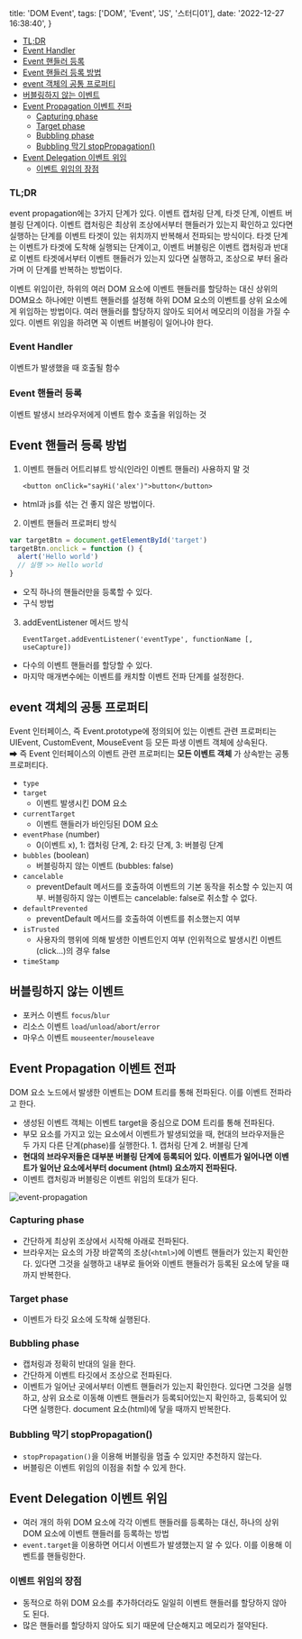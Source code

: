   title: 'DOM Event',
  tags: ['DOM', 'Event', 'JS', '스터디01'],
  date: '2022-12-27 16:38:40',
}

- [TL;DR](#tldr)
- [Event Handler](#event-handler)
- [Event 핸들러 등록](#event-핸들러-등록)
- [Event 핸들러 등록 방법](#event-핸들러-등록-방법)
- [event 객체의 공통 프로퍼티](#event-객체의-공통-프로퍼티)
- [버블링하지 않는 이벤트](#버블링하지-않는-이벤트)
- [Event Propagation 이벤트 전파](#event-propagation-이벤트-전파)
  - [Capturing phase](#capturing-phase)
  - [Target phase](#target-phase)
  - [Bubbling phase](#bubbling-phase)
  - [Bubbling 막기 stopPropagation()](#bubbling-막기-stoppropagation)
- [Event Delegation 이벤트 위임](#event-delegation-이벤트-위임)
  - [이벤트 위임의 장점](#이벤트-위임의-장점)

### TL;DR

event propagation에는 3가지 단계가 있다. 이벤트 캡처링 단계, 타겟 단계, 이벤트 버블링 단계이다. 이벤트 캡처링은 최상위 조상에서부터 핸들러가 있는지 확인하고 있다면 실행하는 단계를 이벤트 타겟이 있는 위치까지 반복해서 전파되는 방식이다. 타겟 단계는 이벤트가 타겟에 도착해 실행되는 단계이고, 이벤트 버블링은 이벤트 캡처링과 반대로 이벤트 타겟에서부터 이벤트 핸들러가 있는지 있다면 실행하고, 조상으로 부터 올라가며 이 단계를 반복하는 방법이다.

이벤트 위임이란, 하위의 여러 DOM 요소에 이벤트 핸들러를 할당하는 대신 상위의 DOM요소 하나에만 이벤트 핸들러를 설정해 하위 DOM 요소의 이벤트를 상위 요소에게 위임하는 방법이다. 여러 핸들러를 할당하지 않아도 되어서 메모리의 이점을 가질 수 있다. 이벤트 위임을 하려면 꼭 이벤트 버블링이 일어나야 한다.

### Event Handler

이벤트가 발생했을 때 호출될 함수

### Event 핸들러 등록

이벤트 발생시 브라우저에게 이벤트 함수 호출을 위임하는 것

## Event 핸들러 등록 방법

1. 이벤트 핸들러 어트리뷰트 방식(인라인 이벤트 핸들러) 사용하지 말 것

   <div class="table-wrapper">

   `<button onClick="sayHi('alex')">button</button>`

   </div>

- html과 js를 섞는 건 좋지 않은 방법이다.

2. 이벤트 핸들러 프로퍼티 방식

```js
var targetBtn = document.getElementById('target')
targetBtn.onclick = function () {
  alert('Hello world')
  // 실행 >> Hello world
}
```

- 오직 하나의 핸들러만을 등록할 수 있다.
- 구식 방법

3. addEventListener 메서드 방식

   <div class="table-wrapper">

   `EventTarget.addEventListener('eventType', functionName [, useCapture])`

   </div>

- 다수의 이벤트 핸들러를 할당할 수 있다.
- 마지막 매개변수에는 이벤트를 캐치할 이벤트 전파 단계를 설정한다.

## event 객체의 공통 프로퍼티

Event 인터페이스, 즉 Event.prototype에 정의되어 있는 이벤트 관련 프로퍼티는 UIEvent, CustomEvent, MouseEvent 등 모든 파생 이벤트 객체에 상속된다.  
➡ 즉 Event 인터페이스의 이벤트 관련 프로퍼티는 **모든 이벤트 객체** 가 상속받는 공통 프로퍼티다.

- `type`
- `target`
  - 이벤트 발생시킨 DOM 요소
- `currentTarget`
  - 이벤트 핸들러가 바인딩된 DOM 요소
- `eventPhase` (number)
  - 0(이벤트 x), 1: 캡처링 단계, 2: 타깃 단계, 3: 버블링 단계
- `bubbles` (boolean)
  - 버블링하지 않는 이벤트 (bubbles: false)
- `cancelable`
  - preventDefault 메서드를 호출하여 이벤트의 기본 동작을 취소할 수 있는지 여부. 버블링하지 않는 이벤트는 cancelable: false로 취소할 수 없다.
- `defaultPrevented`
  - preventDefault 메서드를 호출하여 이벤트를 취소했는지 여부
- `isTrusted`
  - 사용자의 행위에 의해 발생한 이벤트인지 여부 (인위적으로 발생시킨 이벤트(click...)의 경우 false
- `timeStamp`

## 버블링하지 않는 이벤트

- 포커스 이벤트 `focus`/`blur`
- 리소스 이벤트 `load`/`unload`/`abort`/`error`
- 마우스 이벤트 `mouseenter`/`mouseleave`

## Event Propagation 이벤트 전파

DOM 요소 노드에서 발생한 이벤트는 DOM 트리를 통해 전파된다. 이를 이벤트 전파라고 한다.

- 생성된 이벤트 객체는 이벤트 target을 중심으로 DOM 트리를 통해 전파된다.
- 부모 요소를 가지고 있는 요소에서 이벤트가 발생되었을 때, 현대의 브라우저들은 두 가지 다른 단계(phase)를 실행한다. 1. 캡처링 단계 2. 버블링 단계
- **현대의 브라우저들은 대부분 버블링 단계에 등록되어 있다. 이벤트가 일어나면 이벤트가 일어난 요소에서부터 document (html) 요소까지 전파된다.**
- 이벤트 캡처링과 버블링은 이벤트 위임의 토대가 된다.

![event-propagation](https://developer.mozilla.org/ko/docs/Learn/JavaScript/Building_blocks/Events/bubbling-capturing.png)

### Capturing phase

- 간단하게 최상위 조상에서 시작해 아래로 전파된다.
- 브라우저는 요소의 가장 바깥쪽의 조상(`<html>`)에 이벤트 핸들러가 있는지 확인한다. 있다면 그것을 실행하고 내부로 들어와 이벤트 핸들러가 등록된 요소에 닿을 때까지 반복한다.

### Target phase

- 이벤트가 타깃 요소에 도착해 실행된다.

### Bubbling phase

- 캡처링과 정확히 반대의 일을 한다.
- 간단하게 이벤트 타깃에서 조상으로 전파된다.
- 이벤트가 일어난 곳에서부터 이벤트 핸들러가 있는지 확인한다. 있다면 그것을 실행하고, 상위 요소로 이동해 이벤트 핸들러가 등록되어있는지 확인하고, 등록되어 있다면 실행한다. document 요소(html)에 닿을 때까지 반복한다.

### Bubbling 막기 stopPropagation()

- `stopPropagation()`을 이용해 버블링을 멈출 수 있지만 추천하지 않는다.
- 버블링은 이벤트 위임의 이점을 취할 수 있게 한다.

## Event Delegation 이벤트 위임

- 여러 개의 하위 DOM 요소에 각각 이벤트 핸들러를 등록하는 대신, 하나의 상위 DOM 요소에 이벤트 핸들러를 등록하는 방법
- `event.target`을 이용하면 어디서 이벤트가 발생했는지 알 수 있다. 이를 이용해 이벤트를 핸들링한다.

### 이벤트 위임의 장점

- 동적으로 하위 DOM 요소를 추가하더라도 일일히 이벤트 핸들러를 할당하지 않아도 된다.
- 많은 핸들러를 할당하지 않아도 되기 때문에 단순해지고 메모리가 절약된다.
